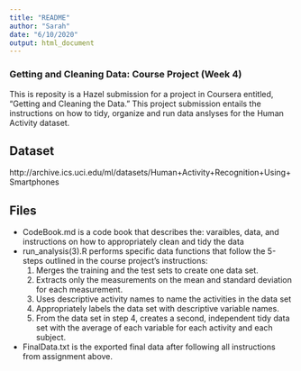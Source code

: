 ---
title: "README"
author: "Sarah"
date: "6/10/2020"
output: html_document
---

### Getting and Cleaning Data: Course Project (Week 4)
This is reposity is a Hazel submission for a project in Coursera entitled, 
"Getting and Cleaning the Data." This project submission entails the
instructions on how to tidy, organize and run data anslyses for the Human 
Activity dataset. 

## Dataset
http://archive.ics.uci.edu/ml/datasets/Human+Activity+Recognition+Using+Smartphones

## Files

- CodeBook.md is a code book that describes the: varaibles, data, and 
instructions on how to appropriately clean and tidy the data
- run_analysis(3).R performs specific data functions that follow the 5-steps 
outlined in the course project's instructions:
    1. Merges the training and the test sets to create one data set.
    2. Extracts only the measurements on the mean and standard deviation for each 
measurement.
    3. Uses descriptive activity names to name the activities in the data set
    4. Appropriately labels the data set with descriptive variable names.
    5. From the data set in step 4, creates a second, independent tidy data set with 
the average of each variable for each activity and each subject.

- FinalData.txt is the exported final data after following all instructions 
from assignment above. 